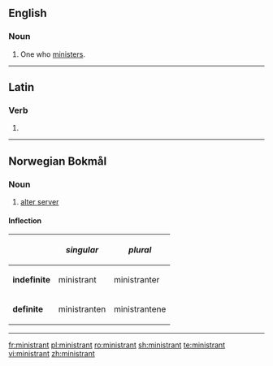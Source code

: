 ==English==

===Noun===
{{en-noun}}

# One who [[minister]]s.

----

==Latin==

===Verb===
{{la-verb-form|ministrant}}

# {{conjugation of|ministrō||3|p|pres|act|ind|lang=la}}

----

==Norwegian Bokmål==

===Noun===
{{wikipedia|lang=no}}
{{head|no|noun}}

# [[alter server]]

====Inflection====
{|class="wikitable"
!
!''singular''
!''plural''
|-
|'''indefinite'''
|ministrant
|ministranter
|-
|'''definite'''
|ministranten
|ministrantene
|}

----

[[fr:ministrant]]
[[pl:ministrant]]
[[ro:ministrant]]
[[sh:ministrant]]
[[te:ministrant]]
[[vi:ministrant]]
[[zh:ministrant]]